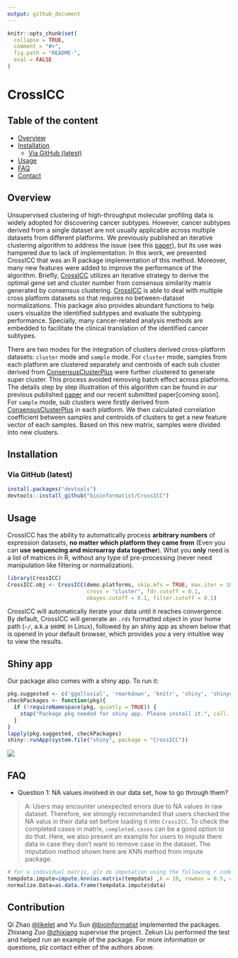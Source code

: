 ```yaml
---
output: github_document
---
```


<!-- README.md is generated from README.Rmd. Please edit that file -->

```r
knitr::opts_chunk$set(
  collapse = TRUE,
  comment = "#>",
  fig.path = "README-",
  eval = FALSE
)
```

# CrossICC

## Table of the content 

- [Overview](#overview)
- [Installation](#installation)
  * [Via GitHub (latest)](#via-github-latest)
- [Usage](#usage)
- [FAQ](#faq)
- [Contact](#contact)

## Overview

Unsupervised clustering of high-throughput molecular profiling data is widely adopted for discovering cancer subtypes. However, cancer subtypes derived from a single dataset are not usually applicable across multiple datasets from different platforms. We previously published an iterative clustering algorithm to address the issue (see this [paper](http://clincancerres.aacrjournals.org/content/21/4/870.long)), but its use was hampered due to lack of implementation. In this work, we presented CrossICC that was an R package implementation of this method. Moreover, many new features were added to improve the performance of the algorithm. Briefly, [CrossICC](https://github.com/bioinformatist/CrossICC) utilizes an iterative strategy to derive the optimal gene set and cluster number from consensus similarity matrix generated by consensus clustering. [CrossICC](https://github.com/bioinformatist/CrossICC) is able to deal with multiple cross platform datasets so that requires no between-dataset normalizations. This package also provides abundant functions to help users visualize the identified subtypes and evaluate the subtyping performance. Specially, many cancer-related analysis methods are embedded to facilitate the clinical translation of the identified cancer subtypes.  

There are two modes for the integration of clusters derived cross-platform datasets: `cluster`  mode and `sample` mode. For `cluster` mode, samples from each platform are clustered separately and centroids of each sub cluster derived from [ConsensusClusterPlus](https://bioconductor.org/packages/release/bioc/html/ConsensusClusterPlus.htm) were further clustered to generate super cluster. This process avoided removing batch effect across platforms. The details step by step illustration of this algorithm can be found in our previous published [paper](http://clincancerres.aacrjournals.org/content/early/2014/12/09/1078-0432.ccr-14-2481) and our recent submitted paper[coming soon]. For `sample` mode, sub clusters were firstly derived from [ConsensusClusterPlus](https://bioconductor.org/packages/release/bioc/html/ConsensusClusterPlus.htm) in each platform. We then calculated correlation coefficient between samples and centroids of clusters to get a new feature vector of each samples. Based on this new matrix, samples were divided into new clusters.


## Installation

### Via GitHub (latest)

```r
install.packages("devtools")
devtools::install_github("bioinformatist/CrossICC")
```

## Usage

CrossICC has the ability to automatically process **arbitrary numbers** of expression datasets, **no matter which platform they came from** (Even you can **use sequencing and microarray data together**). What you **only** need is a list of matrices in R, without any type of pre-processing (never need manipulation like filtering or normalization).

```r
library(CrossICC)
CrossICC.obj <- CrossICC(demo.platforms, skip.mfs = TRUE, max.iter = 100, 
                         cross = "cluster", fdr.cutoff = 0.1, 
                         ebayes.cutoff = 0.1, filter.cutoff = 0.1)
```

CrossICC will automatically iterate your data until it reaches convergence. By default, CrossICC will generate an `.rds` formatted object in your home path (`~/`, a.k.a `$HOME` in Linux), followed by an shiny app as shown below that is opened in your default browser, which provides you a very intuitive way to view the results.

## Shiny app

Our package also comes with a shiny app. To run it:

```r
pkg.suggested <- c('ggalluvial', 'rmarkdown', 'knitr', 'shiny', 'shinydashboard', 'shinyWidgets', "shinycssloaders", 'DT', 'ggthemes', 'ggplot2', 'pheatmap', 'RColorBrewer', 'tibble')
checkPackages <- function(pkg){
  if (!requireNamespace(pkg, quietly = TRUE)) {
    stop("Package pkg needed for shiny app. Please install it.", call. = FALSE)
  }
}
lapply(pkg.suggested, checkPackages)
shiny::runApp(system.file("shiny", package = "CrossICC"))
```

![](inst/imgs/readMe_home.jpg)

## FAQ

- Question 1: NA values involved in our data set, how to go through them?

> A: Users may encounter unexpected errors due to NA values in raw dataset. Therefore, we strongly recommanded that users checked the NA valus in their data set before loading it into `CrossICC`. To check the completed cases in matrix, `completed.cases` can be a good option to do that. Here, we also present an example for users to impute there data in case they don't want to remove case in the dataset. The imputation method shown here are KNN method from impute package.

```r
# for a individual matrix, plz do imputation using the following r code
tempdata.impute=impute.knn(as.matrix(tempdata) ,k = 10, rowmax = 0.5, colmax = 0.8)
normalize.Data=as.data.frame(tempdata.impute$data)
```

## Contribution  

   Qi Zhao [\@likelet](https://github.com/likelet) and Yu Sun [\@bioinformatist](https://github.com/bioinformatist) implemented the packages. Zhixiang Zuo [\@zhixiang](https://scholar.google.com/citations?user=Ln_bw9AAAAAJ&hl=zh-CN) supervise the project. Zekun Liu performed the test and helped run an example of the package. For more information or questions, plz contact either of the authors above. 


